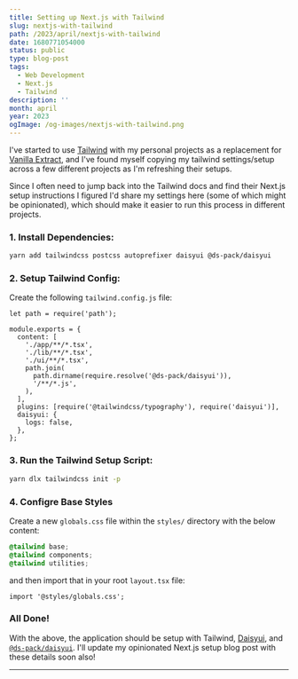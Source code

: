 ```yaml
---
title: Setting up Next.js with Tailwind
slug: nextjs-with-tailwind
path: /2023/april/nextjs-with-tailwind
date: 1680771054000
status: public
type: blog-post
tags:
  - Web Development
  - Next.js
  - Tailwind
description: ''
month: april
year: 2023
ogImage: /og-images/nextjs-with-tailwind.png
---
```



I've started to use [Tailwind](https://tailwindcss.com/) with my personal
projects as a replacement for [Vanilla Extract](https://vanilla-extract.style/),
and I've found myself copying my tailwind settings/setup across a few different
projects as I'm refreshing their setups.

Since I often need to jump back into the Tailwind docs and find their Next.js
setup instructions I figured I'd share my settings here (some of which might be
opinionated), which should make it easier to run this process in different
projects.

### 1. Install Dependencies:

```sh
yarn add tailwindcss postcss autoprefixer daisyui @ds-pack/daisyui
```

### 2. Setup Tailwind Config:

Create the following `tailwind.config.js` file:

```tsx
let path = require('path');

module.exports = {
  content: [
    './app/**/*.tsx',
    './lib/**/*.tsx',
    './ui/**/*.tsx',
    path.join(
      path.dirname(require.resolve('@ds-pack/daisyui')),
      '/**/*.js',
    ),
  ],
  plugins: [require('@tailwindcss/typography'), require('daisyui')],
  daisyui: {
    logs: false,
  },
};
```

### 3. Run the Tailwind Setup Script:

```sh
yarn dlx tailwindcss init -p
```

### 4. Configre Base Styles

Create a new `globals.css` file within the `styles/` directory with the below
content:

```css
@tailwind base;
@tailwind components;
@tailwind utilities;
```

and then import that in your root `layout.tsx` file:

```tsx
import '@styles/globals.css';
```

### All Done!

With the above, the application should be setup with Tailwind,
[Daisyui](https://daisyui.com/), and
[`@ds-pack/daisyui`](https://github.com/ds-pack/components/tree/main/packages/daisyui).
I'll update my opinionated Next.js setup blog post with these details soon also!

---

